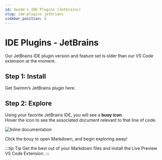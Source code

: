```yaml
---
id: Swimm's IDE Plugins (Jetbrains)
slug: ide-plugins-jetbrians
sidebar_position: 4
---
```



# IDE Plugins - JetBrains
Our JetBrains IDE plugin version and feature set is older than our VS Code extension at the moment.

## Step 1: Install
Get Swimm’s <Link href="https://plugins.jetbrains.com/plugin/20716-swimm">JetBrains plugin here.</Link>

## Step 2: Explore
Using your favorite JetBrains IDE, you will see a **buoy icon**.<br/>
Hover the icon to see the associated document relevant to that line of code.

![Inline documentation](../../../static/img/intellij-side-by-side.png)

Click the bouy to open Markdown, and begin exploring away!

:::tip Tip
Get the best out of your Markdown files and install the <Link href="https://marketplace.visualstudio.com/items?itemName=ms-vscode.live-server"> Live Preview VS Code Extension.</Link>
:::

